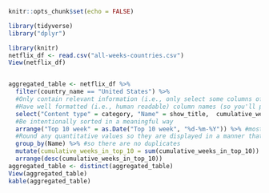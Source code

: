 ```r
knitr::opts_chunk$set(echo = FALSE)
```
  
```r
library(tidyverse)
library("dplyr")

library(knitr)
netflix_df <- read.csv("all-weeks-countries.csv")
View(netflix_df)


aggregated_table <- netflix_df %>% 
  filter(country_name == "United States") %>% 
  #Only contain relevant information (i.e., only select some columns of interest)
  #Have well formatted (i.e., human readable) column names (so you'll probably have to change them)
  select("Content type" = category, "Name" = show_title,  cumulative_weeks_in_top_10) %>% 
  #Be intentionally sorted in a meaningful way
  arrange("Top 10 week" = as.Date("Top 10 week", "%d-%m-%Y")) %>% #most recent
  #Round any quantitative values so they are displayed in a manner that isn't distracting <- n/a
  group_by(Name) %>% #so there are no duplicates
  mutate(cumulative_weeks_in_top_10 = sum(cumulative_weeks_in_top_10)) %>% 
  arrange(desc(cumulative_weeks_in_top_10))
aggregated_table <- distinct(aggregated_table)
View(aggregated_table)
kable(aggregated_table)
```

